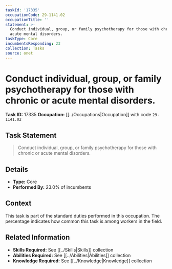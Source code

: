 ```yaml
---
taskId: '17335'
occupationCode: 29-1141.02
occupationTitle: ''
statement: >-
  Conduct individual, group, or family psychotherapy for those with chronic or
  acute mental disorders.
taskType: Core
incumbentsResponding: 23
collection: Tasks
source: onet
---
```

# Conduct individual, group, or family psychotherapy for those with chronic or acute mental disorders.

**Task ID:** 17335
**Occupation:** [[../Occupations|Occupation]] with code `29-1141.02`

## Task Statement

> Conduct individual, group, or family psychotherapy for those with chronic or acute mental disorders.

## Details

- **Type:** Core
- **Performed By:** 23.0% of incumbents

## Context

This task is part of the standard duties performed in this occupation. The percentage indicates how common this task is among workers in the field.

## Related Information

- **Skills Required:** See [[../Skills|Skills]] collection
- **Abilities Required:** See [[../Abilities|Abilities]] collection
- **Knowledge Required:** See [[../Knowledge|Knowledge]] collection
